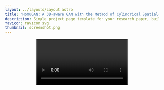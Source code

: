 ```yaml
---
layout: ../layouts/Layout.astro
title: 'HomuGAN: A 3D-aware GAN with the Method of Cylindrical Spatial-Constrained Sampling'
description: Simple project page template for your research paper, built with Astro and Tailwind CSS
favicon: favicon.svg
thumbnail: screenshot.png
---
```






<Header
  title={frontmatter.title}
  authors={[
    {
      name: "Haochen Yu",
      url: "https://yuyuyu223.github.io/howsenfisher.github.io/",
      institution: "University of Science and Technology Beijing",
      notes: ["*"],
    },
    {
      name: "Weixi Gong",
      institution: "University of Science and Technology Beijing",
      notes: [],
    },
    {
      name: "Jiansheng Chen",
      institution: "University of Science and Technology Beijing",
      notes: [],
    },
    {
      name: "Huimin Ma",
      institution: "University of Science and Technology Beijing",
      notes: ["†"],
    },
  ]}
  conference="TIP 2024"
  notes={[
    {
      symbol: "*",
      text: "First author",
    },
    {
      symbol: "†",
      text: "Corresponding author",
    },
  ]}
  links={[
    {
      name: "Paper",
      url: "",
      icon: "fa-solid:file-pdf",
    },
    {
      name: "Code",
      url: "https://gitee.com/HowsenFisher/homugan",
      icon: "mdi:github",
    },
    {
      name: "arXiv",
      url: "",
      icon: "academicons:arxiv",
    },
  ]}
  />

<Video source={outside} />

<HighlightedSection>

## Abstract

Controllable 3D-aware scene synthesis seeks to disentangle the various latent codes in the implicit space enabling the generation network to create highly realistic images with 3D consistency. Recent approaches often integrate Neural Radiance Fields with the upsampling method of StyleGAN2, employing Convolutions with style modulation to transform spatial coordinates into frequency domain representations. Our analysis indicates that this approach can give rise to a bubble phenomenon in StyleNeRF. We argue that the style modulation introduces extraneous information into the implicit space, disrupting 3D implicit modeling and degrading image quality. We introduce HomuGAN, incorporating two key improvements. First, we disentangle the style modulation applied to implicit modeling from that utilized for super-resolution, thus alleviating the bubble phenomenon. Second, we introduce Cylindrical Spatial-Constrained Sampling and Parabolic Sampling. The latter sampling method, as an alternative method to the former, specifically contributes to the performance of foreground modeling of vehicles. We evaluate HomuGAN on publicly available datasets, comparing its performance to existing methods. Empirical results demonstrate that our model achieves the best performance, exhibiting relatively outstanding disentanglement capability. Moreover, HomuGAN addresses the training instability problem observed in StyleNeRF and reduces the bubble phenomenon.

</HighlightedSection>

## Analysis



### Problem Identification
The analysis begins with a critical observation in StyleNeRF's performance: when trained on face datasets (AFHQ and FFHQ), the model produces noticeable distortions in generated images. These artifacts manifest as 'bubbles' and 'ripples' primarily around facial regions, significantly compromising the generation quality. Feature map analysis reveals that these bubble artifacts correspond to areas of disproportionately high activation in the NeRF component.

<TwoColumns>
<Figure slot="left" caption="We generate 108 human faces utilizing the StyleNeRF model trained with 7,000K iterations and identify 24 bad samples with distortion. The blue boxes represent high-frequency peaks, and the red boxes represent artifacts with smaller depths.">
    <Image source={bubble_png} altText="Architecture of HomuGAN" />
</Figure>
<Figure slot="right" caption="The bubble artifacts in the image appear in the corresponding position of the feature map. The pink boxes represent the corresponding position of bubbles in the feature map.">
    <Image source={bubble2_png} altText="Architecture of HomuGAN" />
</Figure>
</TwoColumns>

In our preliminary experiments, disentangling various 3D control factors on vehicle datasets with large angular rotations proved difficult when employing the common NeRF sampling method for foreground and background modeling. When training the model from scratch on the CompCar dataset, an angle missing phenomenon arises during inference when rotating the vehicle. This phenomenon is also documented in GIRAFFE-HD. 
<Figure caption="">
    <Image source={rot_miss_png} altText="rot_miss_png" />
</Figure>



### Cause Analysis
The root cause stems from two main aspects. First, the integration of style code in implicit modeling leads to style burrs and accumulation of larger weights in specific matrix regions, creating localized high-frequency peaks when combined with positional encoding. Second, when sampling points fail to adequately learn scene details, the generator compensates for this frequency deficiency by producing bubbles, either due to the loss of stylized features during volume rendering or the sparse sampling in certain areas hindering high-frequency representation. Additionally, style convolution tends to suppress other noises during implicit modeling, dominating the network output and affecting both shape/texture features and per-pixel style, which may explain StyleNeRF's inability to train on datasets like CompCar.

<LaTeX formula="
    \begin{aligned}
    &h_{N} = \prod_{n=0}^{N-1}(S_n \odot W_{n})\cdot \gamma_L(\overrightarrow{\mathbf{x}})
    \end{aligned}
" />

<TwoColumns>
<Figure slot="left" caption="StyleNeRF architecture diagram.">
    <Image source={stylenerf_png} altText="stylenerf_png" />
</Figure>
<Figure slot="right" caption="An example of style code causing abnormally large values for features.">
    <Image source={stylematrix_png} altText="stylematrix_png" />
</Figure>
</TwoColumns>


We analyze the missing angles problem in vehicle generation where models can only rotate 180 degrees instead of full 360-degree views. This occurs when the network reaches a local optimal solution. Although the CompCar dataset contains vehicles with 360-degree rotations, the network can still match the original dataset's distribution by only generating front and rear views. We identify two main causes: first, when style code control becomes too strong, the front and rear views develop independent color distributions; second, when foreground-background decoupling is insufficient, the background collapses onto the foreground, causing the generator to focus solely on foreground fitting. In both cases, the model becomes trapped in this locally optimal solution.

<LaTeX formula="
    \begin{aligned}
    &P(R_{+}, C_{+}) + P(R_{-},C_{-})\\
    &=P(R_{+}|C_{+})P(C_{+}) + P(R_{-}|C_{-})P(C_{-})\\
    &=[P(R_{+}|C)+P(R_{-}|C)]P(C)\\
    &=P(R_{+}\cup R_{-}|C)P(C)\\
    &=P(R|C)P(C) = P(R,C)\\
    &when \quad P(C_{+}) \sim P(C_{-}) \sim P(C)
    \end{aligned}
" />

<TwoColumns>
<Figure slot="left" caption="StyleNeRF architecture diagram.">
    <Image source={local_car_png} altText="local_car_png" />
</Figure>
<Figure slot="right" caption="An example of style code causing abnormally large values for features.">
    <Image source={local_png} altText="local_png" />
</Figure>
</TwoColumns>

### Solution Design
The analysis suggests that decoupling style noise from NeRF is a more suitable strategy for implicit modeling. By removing the style matrix from the equation and preventing the introduction of style information into the NeRF part, the model can avoid generating high feature amplitudes caused by high-frequency style code. This separation also prevents excessive loss of stylistic features during volume rendering, while maintaining a relatively low-frequency implicit space during modeling, which aligns with StyleGAN's design principles.

<LaTeX formula="
    \begin{aligned}
    &h_{n+1} = \prod_{n=0}^{N-1}(W_{n})\cdot \gamma_L(\overrightarrow{\mathbf{x}})
    \end{aligned}
" />

## Methods
HomuGAN's architecture and its operational pipeline. The model is designed with versatile input control, accepting five distinct types of noises - foreground shape, foreground texture, background shape, background texture, and style noise - along with a camera matrix. This design enables precise control over the generated object's posture, style, and shape, achieving effective disentanglement in the generation process.

The architecture processes inputs through four sequential stages. In the point sampling stage, HomuGAN introduces two novel sampling methods: Cylindrical Spatial-Constrained Sampling and Parabolic sampling. The coordinate mapping stage implements a key improvement by disentangling style noise input for both implicit modeling and super-resolution, replacing traditional style convolutions with linear layers. For scene synthesis, the model adopts a direct summation approach for foreground and background features, where background features are scaled by the remaining light content. This method effectively enhances the disentanglement between foreground and background elements. The final super-resolution stage utilizes StyleGAN2's generator block for progressive upsampling, complemented by a ResNet-based discriminator architecture.

The architecture incorporates several sophisticated design elements, including StyleGAN2's skip connection implementation and a progressive training mechanism with "fromRGB" modules at various resolutions. The entire pipeline is mathematically formulated to integrate multiple NeRF models with super-resolution modules, creating a robust framework for high-quality 3D-aware image generation. This comprehensive design addresses previous limitations in 3D-aware GANs while maintaining precise control over generation quality and object characteristics.

<LaTeX formula="
    \begin{aligned}
    &G_{\theta}\left(\left\{\mathbf{z}_{s}^{i}, \mathbf{z}_{a}^{i}, \mathbf{T}_{i}\right\}_{i=1}^{N}, \mathbf{z}_w,\xi\right)=g_{\psi}(f^r,\mathbf{z}_w) \\
    where 
    \quad  f^c=&\left\{\pi_{\mathrm{com}}\left[F\left(\left\{\left\{M_{\theta_i}^{(i)}\left(\mathbf{x}_{j k},\mathbf{z}_s^i,\mathbf{z}_a^i\right)\right\}_{j=1}^{N_{s}}\right\}_{i=1}^N\right)\right]\right\}_{k=1}^{c \times c} \\
    & \quad  \quad  \quad \quad and \quad   \theta= (\bigcup_{i=1}^{N} \theta_i) \bigcup \psi 
    \end{aligned}
" />

<Figure caption="We separate the style code of implicit modeling and super-resolution (the yellow part). The discriminator (the blue part) uses the ResNet schema discriminator in StyleGAN2.  The generator consists of multiple NeRF networks, a mapping network, and a set of super-resolution modules.">
    <Image source={arch_png} altText="Architecture of HomuGAN" />
</Figure>

The method was developed in response to the bubble artifacts problem, which stems from the model's limited capacity to fit high-frequency information. Through frequency analysis of FFHQ and AFHQ datasets using Haar wavelet decomposition, the research found that high-frequency information concentrates in specific regions - the sides and crown of human heads, and the ears and whiskers of cats. Notably, these high-frequency regions correlate strongly with the locations of bubble artifacts.

<TwoColumns>
<Figure slot="left" caption="The visualization results of high-frequency energy for face dataset FFHQ and cat face dataset AFHQ are demonstrated in the black images in the figure. The curves in the figure represent the statistical analysis of the 90\% energy threshold on the x-axis for the images in the two datasets.">
    <Image source={xiaobo_png} altText="xiaobo_png" />
</Figure>
<Figure slot="right" caption="The Cylindrical Spatial-Constrained Sampling discards some sampling points that do not require training during normal foreground sampling, as these points do not contribute to implicit modeling.">
    <Image source={cylinder_good_png} altText="cylinder_good_png" />
</Figure>
</TwoColumns>


To address this issue, the paper introduces Cylindrical Spatial-Constrained Sampling, which confines sampling points within a cylindrical volume. This approach offers three key advantages: First, it restricts sampling to relevant areas, eliminating unnecessary sampling points outside the region of interest. Second, the cylindrical geometry naturally provides denser sampling near the edges where high-frequency information typically concentrates. Third, it prevents depth-drift artifacts near the edges by avoiding depth modeling in those regions.

<Figure caption="Three Different Sampling Methods for Neural Radiance Fields.} The figure shows the sampling methods for the foreground and background of GRAF, GIRAFFE, GIRAFFE-HD, and StyleNeRF, and compares them with our Cylindrical Spatial-Constrained Sampling (Cylinder) and Parabolic sampling (Para). For Cylindrical Spatial-Constrained Sampling, it can form different sampling densities at different sampling positions. The background sampling space is sandwiched between two cylindrical surfaces, with a geometric shape similar to a screen in a cinema. For parabolic sampling, the sampling points of the background are projected onto a plane that disregards depth.">
    <Image source={sample_png} altText="sampling methods" />
</Figure>

<LaTeX formula="
    \begin{aligned}
        \delta(r) = &(X_{d}^{2}+Y_{d}^{2})\cdot r^{2}-X_{d}^{2}\cdot Y_{0}^{2}-Y_{d}^{2}\cdot X_{0}^{2} \\
        &+ 2X_{0}\cdot X_{d}\cdot Y_{0}\cdot Y_{d} \\
        t_{near}^{fg} =& \frac{(-X_{0}\cdot X_{d} - Y_{0} \cdot Y_{d} - \sqrt{\delta(r)})}{(X_{d}^2+Y_{d}^2)}\\
        t_{far}^{fg} =& \frac{(-X_{0}\cdot X_{d} - Y_{0} \cdot Y_{d} + \sqrt{\delta(r)})}{(X_{d}^2+Y_{d}^2)}
    \end{aligned}
" />

<LaTeX formula="
    \begin{aligned}
        t_{near}^{bg} =& \frac{(-X_{0}\cdot X_{d} - Y_{0} \cdot Y_{d} + \sqrt{\delta(r_1)})}{(X_{d}^2+Y_{d}^2)}\\
        t_{far}^{bg} =& \frac{(-X_{0}\cdot X_{d} - Y_{0} \cdot Y_{d} + \sqrt{\delta(r_2)})}{(X_{d}^2+Y_{d}^2)}
    \end{aligned}
  " />


The implementation involves two components: foreground sampling within a central cylinder and background sampling between two cylindrical surfaces forming a cinema screen-like structure. The method uses mathematical formulations to determine sampling depth ranges for both foreground and background, with specific considerations for camera position and ray direction. This design effectively improves the model's ability to capture high-frequency details while maintaining computational efficiency and preventing common artifacts.



We introduce Parabolic Sampling to address the limitations of Cylindrical Spatial-Constrained Sampling in handling 360-degree panoramic scenes, particularly for datasets like CompCar that require complete vehicle views. Our method employs a parabolic surface behind the foreground, with its focal point at the world coordinate origin, to map background rays onto parallel ray groups.

<LaTeX formula="
    \begin{aligned}
        \delta = &X_{d}^{2}+Y_{d}^{2}+Z_{d}^2 \\
        t =& \frac{(-X_{d} + \sqrt{\delta})}{(Y_{d}^2+Z_{d}^2)}\\
    \end{aligned}
" />

By discarding the x-axis dimension after parabolic reflection, we transform the 3D background modeling into a 2D task, reducing network parameters and computational costs while constraining camera poses to a bounded plane. This design accelerates background representation learning and improves foreground-background separation, making our method particularly efficient for panoramic background generation.


## Evaluation
### Quality evaluation
Our experimental results demonstrate comprehensive improvements across multiple aspects. Quantitatively, our model with Cylindrical Spatial-Constrained Sampling achieves superior FID and KID scores on FFHQ, AFHQv2, and CompCar datasets at various resolutions, outperforming both camera-free and foreground-background disentangled models. While Parabolic Sampling shows slightly lower performance, it still exceeds baselines for CompCar and AFHQ, particularly excelling in vehicle modeling.

<Figure caption="Comparison of synthesized images at a resolution of 256. GIRAFFE and PIGAN generate highly unrealistic images, while StyleNeRF exhibits deviations in facial orientations and produces cat faces with obvious bubble artifacts.">
    <Image source={comp_png} altText="comp_png" />
</Figure>


<Figure caption="Comparison of synthesized images at a resolution of 256. GIRAFFE and PIGAN generate highly unrealistic images, while StyleNeRF exhibits deviations in facial orientations and produces cat faces with obvious bubble artifacts.">
    <Image source={table_png} altText="table_png" />
</Figure>

### Anomaly evaluation
The results demonstrate the capacity of our model to produce low anomaly outputs, as measured by both manual screening and automated anomaly evaluation.This suggests that samples from our model exhibit a relatively low incidence of bubble artifacts or failed samples.

<Figure caption="The first set presents manually counted samples with bubble artifacts and generated failures. The second set demonstrates two metrics proposed in this paper, utilizing image deviation calculated by existing image inpainting and denoising networks.">
    <Image source={bb_png} altText="bb_png" />
</Figure>

### 3D consistency evaluation

We evaluate our model's effectiveness through multiple metrics. Manual screening and automated evaluation confirm that our model significantly reduces bubble artifacts and anomalies in generated samples. To assess 3D consistency, we employ ArcFace for face similarity measurement between different views and Deep3DFaceRecon for pose accuracy evaluation. Our method achieves the highest 3D consistency among models that support foreground-background disentanglement and operate without camera annotations. We further validate our results using COLMAP reconstruction from multiple viewpoints, demonstrating that our model consistently produces high-quality, 3D-consistent images with minimal artifacts.

<Figure caption="Compared to EG3D and EpiGRAF, our model generates more reasonable facial geometry under 512 resolution image training, and avoids transition smoothing problem with EG3D.">
    <Image source={mrc_comp_png} altText="mrc_comp_png" />
</Figure>


<TwoColumns>
<Figure slot="left" caption="Comparison of 3D consistency metrics for baselines and our model at 256 pixels.">
    <Image source={consis_table_png} altText="consis_table_png" />
</Figure>
<Figure slot="right" caption="The reconstructed face results using COLMAP software.">
    <Image source={colmap_png} altText="colmap_png" />
</Figure>
</TwoColumns>


### Controllable evaluation
We evaluate the controllability of different models by varying noise inputs. While StyleNeRF exhibits a deactivation phenomenon where only style noise affects the output (due to its style modulation in implicit modeling), our model maintains effective control over all noise types. In comparison, GIRAFFE shows strong foreground-background control but lacks style control, and EG3D relies solely on style noise without foreground-background differentiation. Our model achieves balanced control across all aspects, demonstrating superior controllability over existing approaches.
<TwoColumns>
<Figure slot="left" caption="Qualitative demonstration of controllability of some baselines and our model.">
    <Image source={control_table_png} altText="control_table_png" />
</Figure>
<Figure slot="right" caption="The controllable synthesis achieved by our model (cylinder).">
    <Image source={control_png} altText="control_png" />
</Figure>
</TwoColumns>

### Sampling methods comparison
Experimental findings indicate that the original NeRF sampling method is suboptimal for producing high-fidelity images. In contrast, our proposed method, employing Cylinder-based sampling for both foreground and background, yields optimal performance. While Para demonstrates similar results to Cylindrical Spatial-Constrained Sampling on the CompCar dataset and exhibits strong foreground vehicle modeling (as evaluated by three-dimensional consistency metrics), it introduces background flickering. Moreover, parabolic sampling significantly reduces performance on the FFHQ dataset. Considering these performance trade-offs, we classify this modeling strategy as an optional optimization.

<TwoColumns>
<Figure slot="left" caption="Comparison of FID and KID under different sampling methods of foreground and background at 256 pixels.">
    <Image source={diff_sample_png} altText="diff_sample_png" style={{width: "80%"}} />
</Figure>
<Figure slot="right" caption="Different sampling methods.">
    <Image source={sampling2_png} altText="sampling2_png" style={{width: "80%"}} />
</Figure>
</TwoColumns>

### Stable Comparison
A comparison of StyleNeRF and EG3D with our model indicates differences in FID fluctuation throughout training on CompCar. As Figure illustrates, our model not only exhibits superior FID scores but also demonstrates a relatively consistent and rapid convergence. Our model can train stably on CompCar without the occurrence of mode collaps.

<Figure caption="Training compare between EG3D, StyleNeRF and our models (cylinder) at $256^2$ pixels on CompCar.">
    <Image source={stable_png} altText="stable_png" />
</Figure>

### Reintroducing style noise
To validate our design choice of removing style noise, we conducted a comparative experiment by reintroducing style noise into our model's architecture. Feature map visualization and anomaly metrics demonstrate that the presence of style noise generates unwanted high-frequency features and increases artifacts, confirming the effectiveness of our style noise removal strategy.

<TwoColumns>
<Figure slot="left" caption="Qualitative results of the ablation experiment on reintroducing style noise.">
    <Image source={style_inject_png} altText="style_inject_png" />
</Figure>
<Figure slot="right" caption="The quantitative ablation results with and without the reintroduced style noise are evaluated by calculating two metrics that assess image anomalies at $32^3$ implicit resolution.">
    <Image source={feat_comp_png} altText="feat_comp_png" />
</Figure>
</TwoColumns>



## BibTeX citation

```bibtex
@ARTICLE{10816358,
  author={Yu, Haochen and Gong, Weixi and Chen, Jiansheng and Ma, Huimin},
  journal={IEEE Transactions on Image Processing}, 
  title={HomuGAN: A 3D-aware GAN with the Method of Cylindrical Spatial-Constrained Sampling}, 
  year={2024},
  volume={},
  number={},
  pages={1-1},
  keywords={Three-dimensional displays;Neural radiance field;Solid modeling;Superresolution;Generative adversarial networks;Faces;Training;Modulation;Feature extraction;Cameras;Implicit modeling;3D-aware synthesis;Neural radiance fields sampling},
  doi={10.1109/TIP.2024.3520423}
}
```